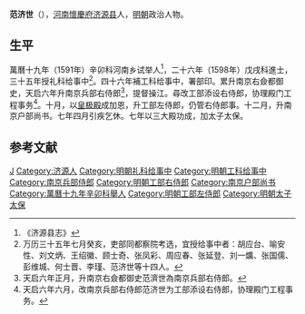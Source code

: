 '''范济世'''（{{bd|？||？|catIdx=}}），[[河南|河南]][[懷慶府|懷慶府]][[济源县|济源县]]人，[[明朝|明朝]]政治人物。

== 生平 ==
萬曆十九年（1591年）辛卯科河南乡试举人<ref>《济源县志》</ref>，二十六年（1598年）戊戌科進士，三十五年授礼科给事中<ref>万历三十五年七月癸亥，吏部同都察院考选，宜授给事中者：胡应台、喻安性、刘文炳、王绍徽、顾士奇、张凤彩、周应春、张延登、刘一爌、张国儒、彭维城、何士晋、李瑾、范济世等十四人。</ref>。四十六年補工科给事中，署部印。累升南京右僉都御史，天启六年升南京兵部右侍郎<ref>天启六年正月，升南京右僉都御史范濟世為南京兵部右侍郎。</ref>，提督操江。尋改工部添设右侍郎，协理殿门工程事务<ref>天启六年六月，改南京兵部右侍郎范济世为工部添设右侍郎，协理殿门工程事务。</ref>。十月，以[[皇极殿|皇极殿]]成加恩，升工部左侍郎，仍管右侍郎事。十二月，升南京户部尚书。七年四月引疾乞休。七年以三大殿功成，加太子太保。

==参考文献==
{{reflist}}

{{萬曆二十六年戊戌科殿試金榜}}
{{DEFAULTSORT:}}
[[Category:范姓|J]]
[[Category:济源人|Category:济源人]]
[[Category:明朝礼科给事中|Category:明朝礼科给事中]]
[[Category:明朝工科给事中|Category:明朝工科给事中]]
[[Category:南京兵部侍郎|Category:南京兵部侍郎]]
[[Category:明朝工部右侍郎|Category:明朝工部右侍郎]]
[[Category:南京户部尚书|Category:南京户部尚书]]
[[Category:萬曆十九年辛卯科舉人|Category:萬曆十九年辛卯科舉人]]
[[Category:明朝工部左侍郎|Category:明朝工部左侍郎]]
[[Category:明朝太子太保|Category:明朝太子太保]]